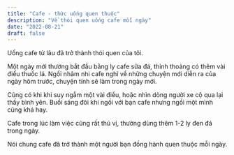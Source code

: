 ```yaml
---
title: "Cafe - thức uống quen thuộc"
description: "Về thói quen uống cafe mỗi ngày"
date: "2022-08-21"
draft: false
---
```


Uống cafe từ lâu đã trở thành thói quen của tôi.

Một ngày mới thường bắt đầu bằng ly cafe sữa đá, thỉnh thoảng có thêm vài điếu thuốc lá. Ngồi nhâm nhi cafe nghĩ về những chuyện mới diễn ra của ngày hôm trước, chuyện tính sẽ làm trong ngày mới.

Cũng có khi khi suy ngẫm một vài điều, hoặc nhìn dòng người xe cộ qua lại thấy bình yên. Buổi sáng đôi khi ngồi với bạn cafe nhưng ngồi một mình cũng khá hay.

Cafe trong lúc làm việc cũng rất thú vị, thường dùng thêm 1-2 ly đen đá trong ngày.

Nói chung cafe đã trở thành một người bạn đồng hành quen thuộc mỗi ngày.

